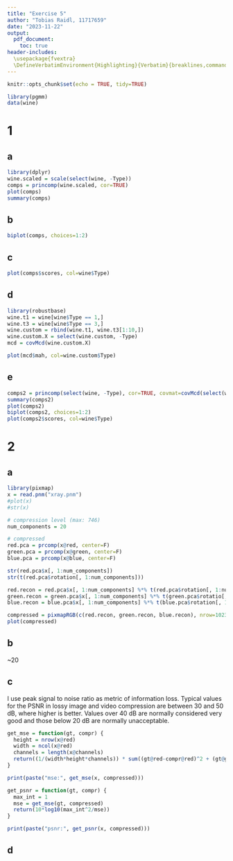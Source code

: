 ```yaml
---
title: "Exercise 5"
author: "Tobias Raidl, 11717659"
date: "2023-11-22"
output:
  pdf_document:
    toc: true
header-includes:
  \usepackage{fvextra}
  \DefineVerbatimEnvironment{Highlighting}{Verbatim}{breaklines,commandchars=\\\{\}}
---
```


```r
knitr::opts_chunk$set(echo = TRUE, tidy=TRUE)
```

```r
library(pgmm)
data(wine)
```

# 1
## a
```r
library(dplyr)
wine.scaled = scale(select(wine, -Type))
comps = princomp(wine.scaled, cor=TRUE)
plot(comps)
summary(comps)
```
## b
```r
biplot(comps, choices=1:2)

```

## c
```r
plot(comps$scores, col=wine$Type)
```

## d
```r
library(robustbase)
wine.t1 = wine[wine$Type == 1,]
wine.t3 = wine[wine$Type == 3,]
wine.custom = rbind(wine.t1, wine.t3[1:10,])
wine.custom.X = select(wine.custom, -Type)
mcd = covMcd(wine.custom.X)

plot(mcd$mah, col=wine.custom$Type)
```

## e
```r
comps2 = princomp(select(wine, -Type), cor=TRUE, covmat=covMcd(select(wine, -Type)))
summary(comps2)
plot(comps2)
biplot(comps2, choices=1:2)
plot(comps2$scores, col=wine$Type)
```

# 2
## a
```r
library(pixmap)
x = read.pnm("xray.pnm")
#plot(x)
#str(x)

# compression level (max: 746)
num_components = 20

# compressed
red.pca = prcomp(x@red, center=F)
green.pca = prcomp(x@green, center=F)
blue.pca = prcomp(x@blue, center=F)

str(red.pca$x[, 1:num_components])
str(t(red.pca$rotation[, 1:num_components]))

red.recon = red.pca$x[, 1:num_components] %*% t(red.pca$rotation[, 1:num_components])
green.recon = green.pca$x[, 1:num_components] %*% t(green.pca$rotatio[, 1:num_components])
blue.recon = blue.pca$x[, 1:num_components] %*% t(blue.pca$rotation[, 1:num_components])

compressed = pixmapRGB(c(red.recon, green.recon, blue.recon), nrow=1023, ncol=746)
plot(compressed)
```

## b
~20

## c
I use peak signal to noise ratio as metric of information loss. Typical values for the PSNR in lossy image and video compression are between 30 and 50 dB, where higher is better. Values over 40 dB are normally considered very good and those below 20 dB are normally unacceptable.
```r
get_mse = function(gt, compr) {
  height = nrow(x@red)
  width = ncol(x@red)
  channels = length(x@channels)
  return((1/(width*height*channels)) * sum((gt@red-compr@red)^2 + (gt@green-compr@green)^2 + (gt@blue-compr@blue)^2))
}

print(paste("mse:", get_mse(x, compressed)))

get_psnr = function(gt, compr) {
  max_int = 1
  mse = get_mse(gt, compressed)
  return(10*log10(max_int^2/mse))
}

print(paste("psnr:", get_psnr(x, compressed)))
```

## d
```r

```